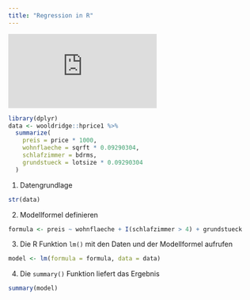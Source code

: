 ```yaml
---
title: "Regression in R"
---
```


<div class="yt-container">
  <iframe class="responsive-iframe" src="https://www.youtube.com/embed/NEfjirpOj7s?rel=0&autoplay=0&showinfo=0" frameborder="0"></iframe>
</div>

```r
library(dplyr)
data <- wooldridge::hprice1 %>% 
  summarize(
    preis = price * 1000, 
    wohnflaeche = sqrft * 0.09290304, 
    schlafzimmer = bdrms,
    grundstueck = lotsize * 0.09290304
  )
```

1. Datengrundlage

```r
str(data)
```

2. Modellformel definieren

```r
formula <- preis ~ wohnflaeche + I(schlafzimmer > 4) + grundstueck
```

3. Die R Funktion `lm()` mit den Daten und der Modellformel aufrufen

```r
model <- lm(formula = formula, data = data)
```

4. Die `summary()` Funktion liefert das Ergebnis

```r
summary(model)
```
